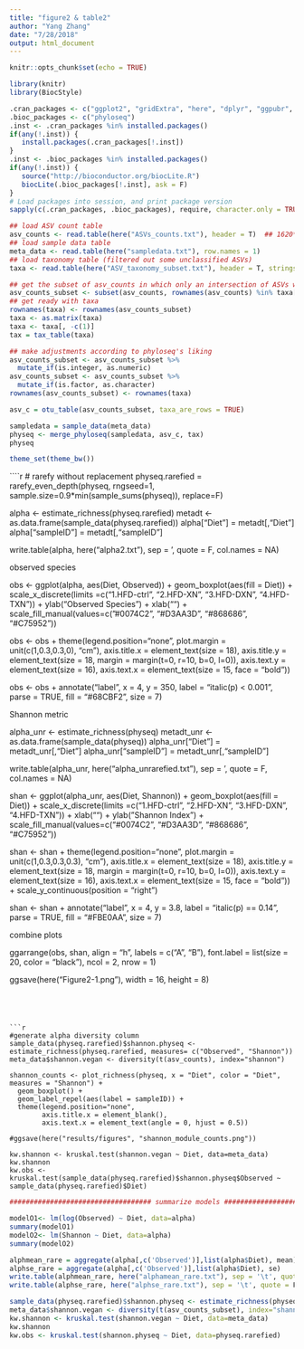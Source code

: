 ```yaml
---
title: "figure2 & table2"
author: "Yang Zhang"
date: "7/28/2018"
output: html_document
---
```


```r
knitr::opts_chunk$set(echo = TRUE)
```

```r
library(knitr)
library(BiocStyle)

.cran_packages <- c("ggplot2", "gridExtra", "here", "dplyr", "ggpubr", "vegan")
.bioc_packages <- c("phyloseq")
.inst <- .cran_packages %in% installed.packages()
if(any(!.inst)) {
   install.packages(.cran_packages[!.inst])
}
.inst <- .bioc_packages %in% installed.packages()
if(any(!.inst)) {
   source("http://bioconductor.org/biocLite.R")
   biocLite(.bioc_packages[!.inst], ask = F)
}
# Load packages into session, and print package version
sapply(c(.cran_packages, .bioc_packages), require, character.only = TRUE)
```


```r
## load ASV count table
asv_counts <- read.table(here("ASVs_counts.txt"), header = T)  ## 1620*47
## load sample data table
meta_data <- read.table(here("sampledata.txt"), row.names = 1)
## load taxonomy table (filtered out some unclassified ASVs)
taxa <- read.table(here("ASV_taxonomy_subset.txt"), header = T, stringsAsFactors = FALSE, sep = "\t", fill = TRUE, quote = "")

## get the subset of asv_counts in which only an intersection of ASVs with taxa are shown.
asv_counts_subset <- subset(asv_counts, rownames(asv_counts) %in% taxa[,1])  ## 786*47
## get ready with taxa
rownames(taxa) <- rownames(asv_counts_subset)
taxa <- as.matrix(taxa)
taxa <- taxa[, -c(1)]
tax = tax_table(taxa)

## make adjustments according to phyloseq's liking
asv_counts_subset <- asv_counts_subset %>% 
  mutate_if(is.integer, as.numeric)
asv_counts_subset <- asv_counts_subset %>% 
  mutate_if(is.factor, as.character)
rownames(asv_counts_subset) <- rownames(taxa)

asv_c = otu_table(asv_counts_subset, taxa_are_rows = TRUE)

sampledata = sample_data(meta_data)
physeq <- merge_phyloseq(sampledata, asv_c, tax)
physeq
```


```r
theme_set(theme_bw())
```


````r
# rarefy without replacement
physeq.rarefied = rarefy_even_depth(physeq, rngseed=1, sample.size=0.9*min(sample_sums(physeq)), replace=F)

alpha <- estimate_richness(physeq.rarefied)
metadt <- as.data.frame(sample_data(physeq.rarefied))
alpha["Diet"] = metadt[,"Diet"] 
alpha["sampleID"] = metadt[,"sampleID"]

write.table(alpha, here("alpha2.txt"), sep = '\t', quote = F, col.names = NA)

#################################### observed species ##########################################

obs <- ggplot(alpha, aes(Diet, Observed)) + 
  geom_boxplot(aes(fill = Diet)) + 
  scale_x_discrete(limits =c("1.HFD-ctrl", "2.HFD-XN", "3.HFD-DXN", "4.HFD-TXN")) + 
  ylab("Observed Species") + xlab("") + 
  scale_fill_manual(values=c("#0074C2", "#D3AA3D", "#868686", "#C75952"))

obs <- obs + theme(legend.position="none",
                   plot.margin = unit(c(1,0.3,0.3,0), "cm"),
                   axis.title.x = element_text(size = 18),
                   axis.title.y = element_text(size = 18, margin = margin(t=0, r=10, b=0, l=0)),
                   axis.text.y = element_text(size = 16),
                   axis.text.x = element_text(size = 15, face = "bold"))

obs <- obs + annotate("label", x = 4, y = 350, label = "italic(p) < 0.001", 
             parse = TRUE, fill = "#68CBF2", size = 7)

##################################### Shannon metric ##########################################

alpha_unr <- estimate_richness(physeq)
metadt_unr <- as.data.frame(sample_data(physeq))
alpha_unr["Diet"] = metadt_unr[,"Diet"] 
alpha_unr["sampleID"] = metadt_unr[,"sampleID"]

write.table(alpha_unr, here("alpha_unrarefied.txt"), sep = '\t', quote = F, col.names = NA)


shan <- ggplot(alpha_unr, aes(Diet, Shannon)) +
  geom_boxplot(aes(fill = Diet)) + 
  scale_x_discrete(limits =c("1.HFD-ctrl", "2.HFD-XN", "3.HFD-DXN", "4.HFD-TXN")) + 
  xlab("") + ylab("Shannon Index") +
  scale_fill_manual(values=c("#0074C2", "#D3AA3D", "#868686", "#C75952"))



shan <- shan + theme(legend.position="none",
                     plot.margin = unit(c(1,0.3,0.3,0.3), "cm"),
                      axis.title.x = element_text(size = 18),
                     axis.title.y = element_text(size = 18, margin = margin(t=0, r=10, b=0, l=0)),
                      axis.text.y = element_text(size = 16),
                      axis.text.x = element_text(size = 15, face = "bold")) +
  scale_y_continuous(position = "right")

shan <- shan + annotate("label", x = 4, y = 3.8, label = "italic(p) == 0.14", 
             parse = TRUE, fill = "#FBE0AA", size = 7)

##################################### combine plots #############################################

ggarrange(obs, shan, align = "h",
          labels = c("A", "B"), 
          font.label = list(size = 20, color = "black"),
          ncol = 2, nrow = 1)

ggsave(here("Figure2-1.png"), width = 16, height = 8)
```




```r
#generate alpha diversity column
sample_data(physeq.rarefied)$shannon.physeq <- estimate_richness(physeq.rarefied, measures= c("Observed", "Shannon"))
meta_data$shannon.vegan <- diversity(t(asv_counts), index="shannon")

shannon_counts <- plot_richness(physeq, x = "Diet", color = "Diet", measures = "Shannon") +
  geom_boxplot() +
  geom_label_repel(aes(label = sampleID)) + 
  theme(legend.position="none", 
        axis.title.x = element_blank(),
        axis.text.x = element_text(angle = 0, hjust = 0.5))

#ggsave(here("results/figures", "shannon_module_counts.png"))

kw.shannon <- kruskal.test(shannon.vegan ~ Diet, data=meta_data)
kw.shannon
kw.obs <- kruskal.test(sample_data(physeq.rarefied)$shannon.physeq$Observed ~ sample_data(physeq.rarefied)$Diet)
```


```r
################################### summarize models ###########################################

modelO1<- lm(log(Observed) ~ Diet, data=alpha) 
summary(modelO1)
modelO2<- lm(Shannon ~ Diet, data=alpha) 
summary(modelO2)

alphmean_rare = aggregate(alpha[,c('Observed')],list(alpha$Diet), mean)
alphse_rare = aggregate(alpha[,c('Observed')],list(alpha$Diet), se)
write.table(alphmean_rare, here("alphamean_rare.txt"), sep = '\t', quote = F, col.names = NA)
write.table(alphse_rare, here("alphse_rare.txt"), sep = '\t', quote = F, col.names = NA)

sample_data(physeq.rarefied)$shannon.physeq <- estimate_richness(physeq, measures= c("Observed", "Shannon"))
meta_data$shannon.vegan <- diversity(t(asv_counts_subset), index="shannon")
kw.shannon <- kruskal.test(shannon.vegan ~ Diet, data=meta_data)
kw.shannon
kw.obs <- kruskal.test(shannon.physeq ~ Diet, data=physeq.rarefied)
```



